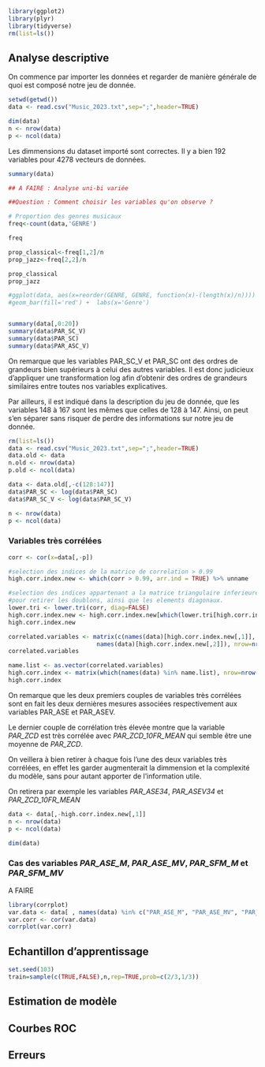 
```r
library(ggplot2)
library(plyr)
library(tidyverse)
rm(list=ls())
```
## Analyse descriptive

On commence par importer les données et regarder de manière générale de quoi est composé notre jeu de donnée.

```r
setwd(getwd())
data <- read.csv("Music_2023.txt",sep=";",header=TRUE)

dim(data)
n <- nrow(data)
p <- ncol(data)
```

Les dimmensions du dataset importé sont correctes. Il y a bien 192 variables pour 4278 vecteurs de données.


```r
summary(data)
```


```r
## A FAIRE : Analyse uni-bi variée

##Question : Comment choisir les variables qu'on observe ? 
```

```r
# Proportion des genres musicaux
freq<-count(data,'GENRE')

freq

prop_classical<-freq[1,2]/n
prop_jazz<-freq[2,2]/n

prop_classical
prop_jazz
```



```r
#ggplot(data, aes(x=reorder(GENRE, GENRE, function(x)-(length(x)/n)))) +
#geom_bar(fill='red') +  labs(x='Genre')


summary(data[,0:20])
summary(data$PAR_SC_V)
summary(data$PAR_SC)
summary(data$PAR_ASC_V)
```

On remarque que les variables PAR_SC_V et PAR_SC ont des ordres de grandeurs bien supérieurs à celui des autres variables. Il est donc judicieux d'appliquer une transformation log afin d'obtenir des ordres de grandeurs similaires entre toutes nos variables explicatives.

Par ailleurs, il est indiqué dans la description du jeu de donnée, que les variables 148 à 167 sont les mêmes que celles de 128 à 147. Ainsi, on peut s'en séparer sans risquer de perdre des informations sur notre jeu de donnée.

```r
rm(list=ls())
data <- read.csv("Music_2023.txt",sep=";",header=TRUE)
data.old <- data
n.old <- nrow(data)
p.old <- ncol(data)

data <- data.old[,-c(128:147)]
data$PAR_SC <- log(data$PAR_SC)
data$PAR_SC_V <- log(data$PAR_SC_V)

n <- nrow(data)
p <- ncol(data)
```

### Variables très corrélées
```r
corr <- cor(x=data[,-p])

#selection des indices de la matrice de correlation > 0.99
high.corr.index.new <- which(corr > 0.99, arr.ind = TRUE) %>% unname

#selection des indices appartenant a la matrice triangulaire inferieure stricte,
#pour retirer les doublons, ainsi que les elements diagonaux.
lower.tri <- lower.tri(corr, diag=FALSE)
high.corr.index.new <- high.corr.index.new[which(lower.tri[high.corr.index.new]==TRUE),]
high.corr.index.new
```
```r
correlated.variables <- matrix(c(names(data)[high.corr.index.new[,1]], 
                         names(data)[high.corr.index.new[,2]]), nrow=nrow(high.corr.index.new))
correlated.variables
```

```r
name.list <- as.vector(correlated.variables)
high.corr.index <- matrix(which(names(data) %in% name.list), nrow=nrow(high.corr.index.new))
high.corr.index
```

On remarque que les deux premiers couples de variables très corrélées sont en fait
les deux dernières mesures associées respectivement aux variables PAR_ASE et PAR_ASEV.

Le dernier couple de corrélation très élevée montre que la variable *PAR_ZCD* est très corrélée
avec *PAR_ZCD_10FR_MEAN* qui semble être une moyenne de *PAR_ZCD*.

On veillera à bien retirer à chaque fois l'une des deux variables très corrélées,
en effet les garder augmenterait la dimmension et la complexité du modèle, sans pour autant
apporter de l'information utile.

On retirera par exemple les variables *PAR_ASE34*, *PAR_ASEV34* et *PAR_ZCD_10FR_MEAN*

```r
data <- data[,-high.corr.index.new[,1]]
n <- nrow(data)
p <- ncol(data)

dim(data)
```


### Cas des variables *PAR_ASE_M*, *PAR_ASE_MV*, *PAR_SFM_M* et *PAR_SFM_MV*

A FAIRE

```r
library(corrplot)
var.data <- data[ , names(data) %in% c("PAR_ASE_M", "PAR_ASE_MV", "PAR_SFM_M", "PAR_SFM_MV")]
var.corr <- cor(var.data)
corrplot(var.corr)
```


## Echantillon d'apprentissage
```r
set.seed(103)
train=sample(c(TRUE,FALSE),n,rep=TRUE,prob=c(2/3,1/3))
```

## Estimation de modèle


## Courbes ROC


## Erreurs